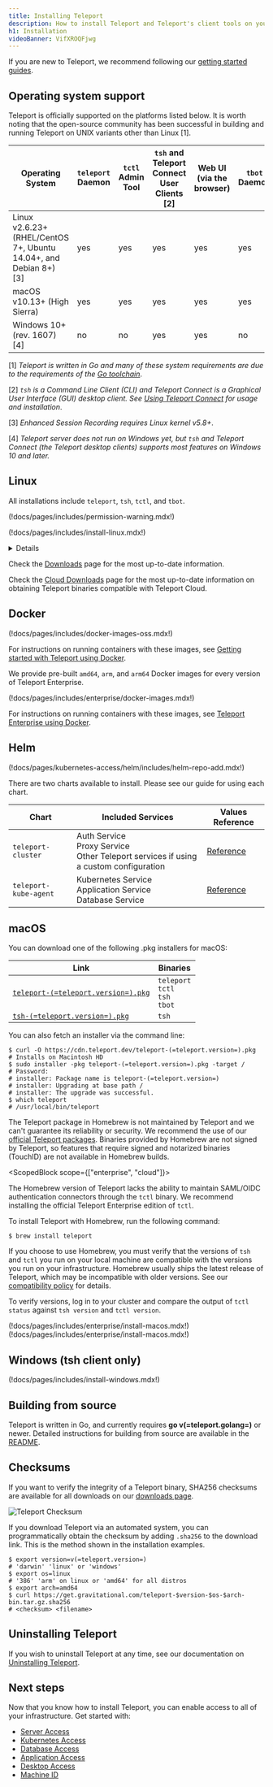 ```yaml
---
title: Installing Teleport
description: How to install Teleport and Teleport's client tools on your platform, including binaries and instructions for Docker and Helm.
h1: Installation
videoBanner: VifXROQFjwg
---
```


<Admonition type="tip" title="First time trying Teleport?">

If you are new to Teleport, we recommend following our
[getting started guides](./try-out-teleport/introduction.mdx).

</Admonition>

## Operating system support

Teleport is officially supported on the platforms listed below. It is worth
noting that the open-source community has been successful in building and
running Teleport on UNIX variants other than Linux \[1].

| Operating System | `teleport` Daemon | `tctl` Admin Tool | `tsh` and Teleport Connect User Clients [2] | Web UI (via the browser) | `tbot` Daemon |
| - | - | - | - | - | - |
| Linux v2.6.23+ (RHEL/CentOS 7+, Ubuntu 14.04+, and Debian 8+) \[3] | yes | yes | yes | yes | yes |
| macOS v10.13+  (High Sierra)| yes | yes | yes | yes | yes |
| Windows 10+ (rev. 1607) \[4] | no | no | yes | yes | no |

\[1] *Teleport is written in Go and many of these system requirements are due to the requirements
of the [Go toolchain](https://github.com/golang/go/wiki/MinimumRequirements)*.

\[2] *`tsh` is a Command Line Client (CLI) and Teleport Connect is a Graphical User Interface (GUI) desktop client. See
  [Using Teleport Connect](connect-your-client/teleport-connect.mdx) for usage and installation*.
 
\[3] *Enhanced Session Recording requires Linux kernel v5.8+*.

\[4] *Teleport server does not run on Windows yet, but `tsh` and Teleport Connect (the Teleport desktop clients)
supports most features on Windows 10 and later.*

## Linux

All installations include `teleport`, `tsh`, `tctl`, and `tbot`.

(!docs/pages/includes/permission-warning.mdx!)

(!docs/pages/includes/install-linux.mdx!)

<ScopedBlock scope="oss">

<Details title="Using APT or YUM for versions prior to Teleport 10?" scopeOnly={false}>

If you've previously installed Teleport via the APT
repo at `https://deb.releases.teleport.dev/`, you can upgrade by
re-running the "Debian/Ubuntu (DEB)" install instructions above.

We will also continue to maintain the legacy APT repo at
`https://deb.releases.teleport.dev/` for the foreseeable future.

</Details>

Check the [Downloads](https://goteleport.com/download/) page for the most
up-to-date information.

</ScopedBlock>
<ScopedBlock scope="cloud">

Check the [Cloud Downloads](./choose-an-edition/teleport-cloud/downloads.mdx) page for the most up-to-date
information on obtaining Teleport binaries compatible with Teleport Cloud.

</ScopedBlock>

## Docker

<Tabs>
<TabItem scope={["oss"]} label="Open Source">
(!docs/pages/includes/docker-images-oss.mdx!)

For instructions on running containers with these images, see
[Getting started with Teleport using Docker](./management/guides/docker.mdx).

</TabItem>
<TabItem scope={["enterprise", "cloud"]} label="Commercial">

We provide pre-built `amd64`, `arm`, and `arm64` Docker images for every version of Teleport Enterprise.

(!docs/pages/includes/enterprise/docker-images.mdx!)

For instructions on running containers with these images, see
[Teleport Enterprise using Docker](./management/guides/docker.mdx).

</TabItem>
</Tabs>

## Helm

(!docs/pages/kubernetes-access/helm/includes/helm-repo-add.mdx!)

There are two charts available to install. Please see our guide for using each
chart.

|Chart|Included Services|Values Reference|
|-|-|-|
|`teleport-cluster`|Auth Service<br/>Proxy Service<br/>Other Teleport services if using a custom configuration|[Reference](reference/helm-reference/teleport-cluster.mdx)
|`teleport-kube-agent`|Kubernetes Service<br/>Application Service<br/>Database Service|[Reference](reference/helm-reference/teleport-kube-agent.mdx)|


## macOS

<Tabs dropdownView dropdownCaption="Teleport Edition">
<TabItem label="Open Source" scope="oss">
  <Tabs>
  <TabItem label="Installer">

  You can download one of the following .pkg installers for macOS:

  |Link|Binaries|
  |-|-|
  |[`teleport-(=teleport.version=).pkg`](https://cdn.teleport.dev/teleport-(=teleport.version=).pkg)|`teleport`<br/>`tctl`<br/>`tsh`<br/>`tbot`|
  |[`tsh-(=teleport.version=).pkg`](https://cdn.teleport.dev/tsh-(=teleport.version=).pkg)|`tsh`|

  You can also fetch an installer via the command line:

  ```code
  $ curl -O https://cdn.teleport.dev/teleport-(=teleport.version=).pkg
  # Installs on Macintosh HD
  $ sudo installer -pkg teleport-(=teleport.version=).pkg -target /
  # Password:
  # installer: Package name is teleport-(=teleport.version=)
  # installer: Upgrading at base path /
  # installer: The upgrade was successful.
  $ which teleport
  # /usr/local/bin/teleport
  ```

  </TabItem>

  <TabItem label="Homebrew">
 <Notice type="danger">

The Teleport package in Homebrew is not maintained by Teleport and we can't
guarantee its reliability or security. We recommend the use of our [official
Teleport packages](https://goteleport.com/download). Binaries provided by Homebrew
are not signed by Teleport, so features that require signed and notarized binaries
(TouchID) are not available in Homebrew builds.

<ScopedBlock scope={["enterprise", "cloud"]}>

The Homebrew version of Teleport lacks the ability to maintain SAML/OIDC authentication
connectors through the `tctl` binary. We recommend installing the official Teleport Enterprise edition of `tctl`.

</ScopedBlock>

</Notice>

To install Teleport with Homebrew, run the following command:

```code
$ brew install teleport
```

If you choose to use Homebrew, you must verify that the versions of `tsh`
and `tctl` you run on your local machine are compatible with the versions
you run on your infrastructure. Homebrew usually ships the latest release of
Teleport, which may be incompatible with older versions. See our
[compatibility policy](./management/operations/upgrading.mdx) for details.

To verify versions, log in to your cluster and compare the output of `tctl status`
against `tsh version` and `tctl version`.

 </TabItem>
 </Tabs>
</TabItem>

<TabItem label="Enterprise" scope="enterprise">
  (!docs/pages/includes/enterprise/install-macos.mdx!)
</TabItem>
<TabItem label="Cloud" scope="cloud">
  (!docs/pages/includes/enterprise/install-macos.mdx!)
</TabItem>
</Tabs>

## Windows (tsh client only)

(!docs/pages/includes/install-windows.mdx!)

## Building from source

Teleport is written in Go, and currently requires **go v(=teleport.golang=)** or
newer. Detailed instructions for building from source are available in the
[README](https://github.com/gravitational/teleport#building-teleport).


## Checksums

If you want to verify the integrity of a Teleport binary, SHA256 checksums are
available for all downloads on our
[downloads page](https://goteleport.com/download/).

![Teleport Checksum](../img/teleport-sha.png)

If you download Teleport via an automated system, you can programmatically
obtain the checksum by adding `.sha256` to the download link. This is the method
shown in the installation examples.

```code
$ export version=v(=teleport.version=)
# 'darwin' 'linux' or 'windows'
$ export os=linux
# '386' 'arm' on linux or 'amd64' for all distros
$ export arch=amd64
$ curl https://get.gravitational.com/teleport-$version-$os-$arch-bin.tar.gz.sha256
# <checksum> <filename>
```

## Uninstalling Teleport

If you wish to uninstall Teleport at any time, see our documentation on [Uninstalling Teleport](./management/admin/uninstall-teleport.mdx).

## Next steps

Now that you know how to install Teleport, you can enable access to all of your
infrastructure. Get started with:

- [Server Access](server-access/introduction.mdx)
- [Kubernetes Access](kubernetes-access/introduction.mdx)
- [Database Access](database-access/introduction.mdx)
- [Application Access](application-access/introduction.mdx)
- [Desktop Access](desktop-access/introduction.mdx)
- [Machine ID](machine-id/introduction.mdx)
